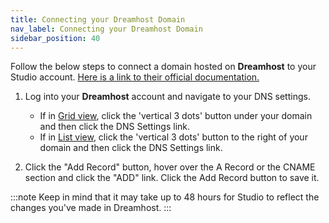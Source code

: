 ```yaml
---
title: Connecting your Dreamhost Domain
nav_label: Connecting your Dreamhost Domain
sidebar_position: 40
---
```


Follow the below steps to connect a domain hosted on **Dreamhost** to your Studio
account. [Here is a link to their official documentation.](https://help.dreamhost.com/hc/en-us/articles/360035516812-Adding-custom-DNS-records)

1. Log into your **Dreamhost** account and navigate to your DNS settings.

    * If in [Grid view](https://help.dreamhost.com/hc/en-us/articles/360043889332-Using-the-new-Manage-Websites-page),
      click the 'vertical 3 dots' button under your domain and then click the DNS Settings link.
    * If in [List view](https://help.dreamhost.com/hc/en-us/articles/360043889332-Using-the-new-Manage-Websites-page),
      click the 'vertical 3 dots' button to the right of your domain and then click the DNS Settings link.

2. Click the "Add Record" button, hover over the A Record or the CNAME section and click the "ADD" link. Click the Add
   Record button to save it.

:::note
Keep in mind that it may take up to 48 hours for Studio to reflect the changes you've made in Dreamhost.
:::

